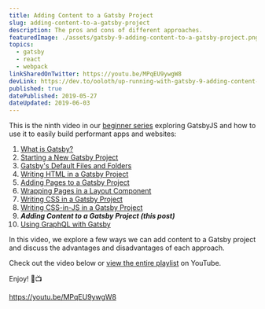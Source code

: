 ```yaml
---
title: Adding Content to a Gatsby Project
slug: adding-content-to-a-gatsby-project
description: The pros and cons of different approaches.
featuredImage: ./assets/gatsby-9-adding-content-to-a-gatsby-project.png
topics:
  - gatsby
  - react
  - webpack
linkSharedOnTwitter: https://youtu.be/MPqEU9ywgW8
devLink: https://dev.to/ooloth/up-running-with-gatsby-9-adding-content-to-a-gatsby-project-57jl
published: true
datePublished: 2019-05-27
dateUpdated: 2019-06-03
---
```


This is the ninth video in our [beginner series](https://www.youtube.com/watch?v=jAa1wh5ATm0&list=PLHBEcHVSROXQQhXpNhmiVKKcw72Cc0V-U) exploring GatsbyJS and how to use it to easily build performant apps and websites:

1. [What is Gatsby?](/what-is-gatsby)
2. [Starting a New Gatsby Project](/starting-a-new-gatsby-project)
3. [Gatsby's Default Files and Folders](/gatsbys-default-files-and-folders)
4. [Writing HTML in a Gatsby Project](/writing-html-in-a-gatsby-project)
5. [Adding Pages to a Gatsby Project](/adding-pages-to-a-gatsby-project)
6. [Wrapping Pages in a Layout Component](/wrapping-pages-in-a-layout-component)
7. [Writing CSS in a Gatsby Project](/writing-css-in-a-gatsby-project)
8. [Writing CSS-in-JS in a Gatsby Project](/writing-css-in-js-in-a-gatsby-project)
9. **_Adding Content to a Gatsby Project (this post)_**
10. [Using GraphQL with Gatsby](/using-graphql-with-gatsby)

In this video, we explore a few ways we can add content to a Gatsby project and discuss the advantages and disadvantages of each approach.

Check out the video below or [view the entire playlist](https://www.youtube.com/watch?v=jAa1wh5ATm0&list=PLHBEcHVSROXQQhXpNhmiVKKcw72Cc0V-U) on YouTube.

Enjoy! 🎉📺

https://youtu.be/MPqEU9ywgW8
